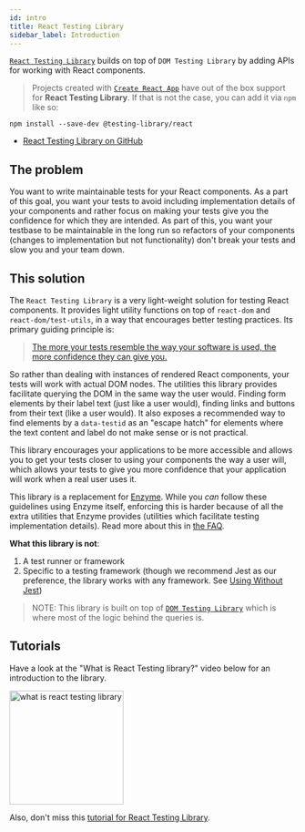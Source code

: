 ```yaml
---
id: intro
title: React Testing Library
sidebar_label: Introduction
---
```


[`React Testing Library`][gh] builds on top of `DOM Testing Library` by adding
APIs for working with React components.

> Projects created with [`Create React App`](https://create-react-app.dev/) have
> out of the box support for **React Testing Library**. If that is not the case,
> you can add it via `npm` like so:

```npm2yarn
npm install --save-dev @testing-library/react
```

- [React Testing Library on GitHub][gh]

[gh]: https://github.com/testing-library/react-testing-library

## The problem

You want to write maintainable tests for your React components. As a part of
this goal, you want your tests to avoid including implementation details of your
components and rather focus on making your tests give you the confidence for
which they are intended. As part of this, you want your testbase to be
maintainable in the long run so refactors of your components (changes to
implementation but not functionality) don't break your tests and slow you and
your team down.

## This solution

The `React Testing Library` is a very light-weight solution for testing React
components. It provides light utility functions on top of `react-dom` and
`react-dom/test-utils`, in a way that encourages better testing practices. Its
primary guiding principle is:

> [The more your tests resemble the way your software is used, the more confidence they can give you.](guiding-principles.mdx)

So rather than dealing with instances of rendered React components, your tests
will work with actual DOM nodes. The utilities this library provides facilitate
querying the DOM in the same way the user would. Finding form elements by their
label text (just like a user would), finding links and buttons from their text
(like a user would). It also exposes a recommended way to find elements by a
`data-testid` as an "escape hatch" for elements where the text content and label
do not make sense or is not practical.

This library encourages your applications to be more accessible and allows you
to get your tests closer to using your components the way a user will, which
allows your tests to give you more confidence that your application will work
when a real user uses it.

This library is a replacement for [Enzyme](http://airbnb.io/enzyme/). While you
_can_ follow these guidelines using Enzyme itself, enforcing this is harder
because of all the extra utilities that Enzyme provides (utilities which
facilitate testing implementation details). Read more about this in
[the FAQ](react-testing-library/faq.mdx).

**What this library is not**:

1.  A test runner or framework
2.  Specific to a testing framework (though we recommend Jest as our preference,
    the library works with any framework. See
    [Using Without Jest](setup.mdx#using-without-jest))

> NOTE: This library is built on top of
> [`DOM Testing Library`](dom-testing-library/intro.mdx) which is where most of
> the logic behind the queries is.

## Tutorials

Have a look at the "What is React Testing library?" video below for an
introduction to the library.

<a href="https://youtu.be/JKOwJUM4_RM">
  <img
    width="200px"
    alt="what is react testing library"
    src="https://img.youtube.com/vi/JKOwJUM4_RM/0.jpg"
    style={{ marginLeft: 0 }}
  />
</a>

Also, don't miss this
[tutorial for React Testing Library](https://www.robinwieruch.de/react-testing-library).
